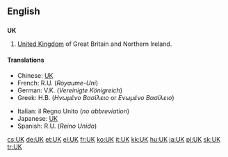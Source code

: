 {{also|.uk|ük}}
==English==

==={{initialism}}===
'''UK'''

# [[United Kingdom]] of Great Britain and Northern Ireland.

====Translations====
{{top}}
* Chinese: [[UK]]
* French: R.U. (''Royaume-Uni'') {{m}}
* German: V.K. (''Vereinigte Königreich'') {{n}}
* Greek: Η.Β. (''Ηνωμένο Βασίλειο'' or ''Ενωμένο Βασίλειο'') {{n}}
{{mid}}
* Italian: il Regno Unito {{m}} (''no abbreviation'')
* Japanese: [[UK]]
* Spanish: R.U. (''Reino Unido'') {{m}}
{{bottom}}

[[cs:UK]]
[[de:UK]]
[[et:UK]]
[[el:UK]]
[[fr:UK]]
[[ko:UK]]
[[it:UK]]
[[kk:UK]]
[[hu:UK]]
[[ja:UK]]
[[pl:UK]]
[[sk:UK]]
[[tr:UK]]